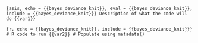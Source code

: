 ```{asis, echo = {{bayes_deviance_knit}}, eval = {{bayes_deviance_knit}}, include = {{bayes_deviance_knit}}}
Description of what the code will do {{var1}}
```

```{r, echo = {{bayes_deviance_knit}}, include = {{bayes_deviance_knit}}}
# R code to run {{var2}}
# Populate using metadata()
```

